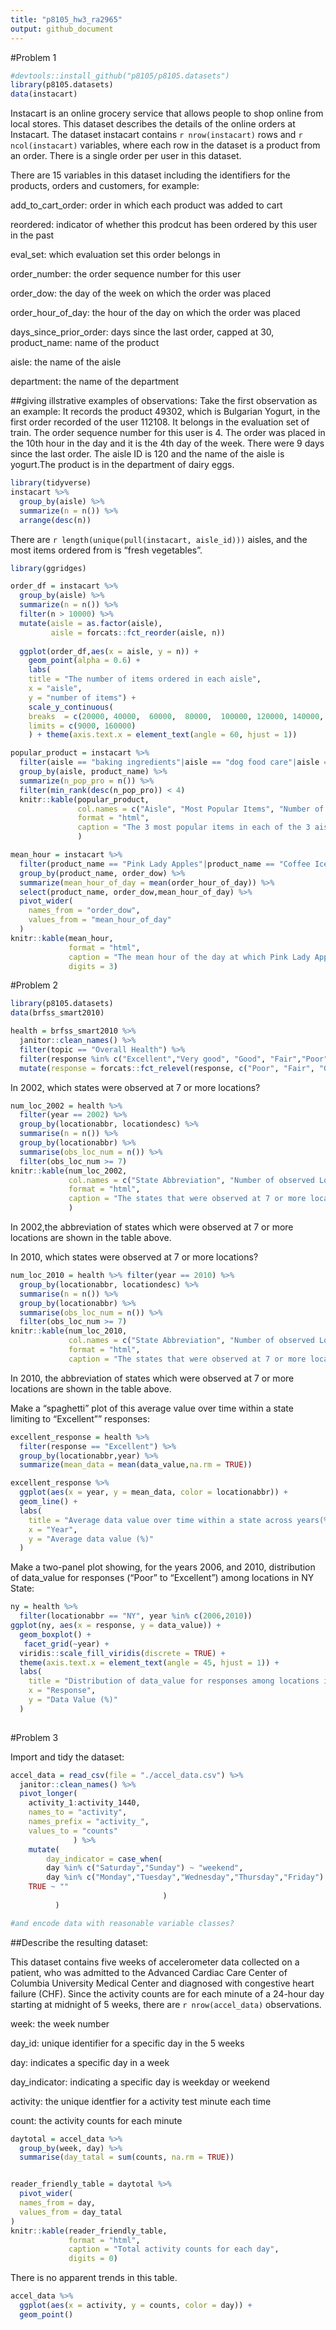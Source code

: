 ```yaml
---
title: "p8105_hw3_ra2965"
output: github_document
---
```

#Problem 1

```r
#devtools::install_github("p8105/p8105.datasets")
library(p8105.datasets)
data(instacart)
```
Instacart is an online grocery service that allows people to shop online from local stores. This dataset describes the details of the online orders at Instacart. The dataset instacart contains `r nrow(instacart)` rows and `r ncol(instacart)` variables, where each row in the dataset is a product from an order. There is a single order per user in this dataset.

There are 15 variables in this dataset including the identifiers for the products, orders and customers, for example:

add_to_cart_order: order in which each product was added to cart

reordered: indicator of whether this prodcut has been ordered by this user in the past

eval_set: which evaluation set this order belongs in

order_number: the order sequence number for this user

order_dow: the day of the week on which the order was placed

order_hour_of_day: the hour of the day on which the order was placed

days_since_prior_order: days since the last order, capped at 30, 
product_name: name of the product

aisle: the name of the aisle

department: the name of the department

##giving illstrative examples of observations:
Take the first observation as an example: It records the product 49302, which is Bulgarian Yogurt, in the first order recorded of the user 112108. It belongs in the evaluation set of train. The order sequence number for this user is 4. The order was placed in the 10th hour in the day and it is the 4th day of the week. There were 9 days since the last order. The aisle ID is 120 and the name of the aisle is yogurt.The product is in the department of dairy eggs.

```r
library(tidyverse)
instacart %>% 
  group_by(aisle) %>% 
  summarize(n = n()) %>% 
  arrange(desc(n))
```

There are `r length(unique(pull(instacart, aisle_id)))` aisles, and the most items ordered from is "fresh vegetables".

```r
library(ggridges)

order_df = instacart %>% 
  group_by(aisle) %>% 
  summarize(n = n()) %>% 
  filter(n > 10000) %>% 
  mutate(aisle = as.factor(aisle), 
         aisle = forcats::fct_reorder(aisle, n))
    
  ggplot(order_df,aes(x = aisle, y = n)) + 
    geom_point(alpha = 0.6) +
    labs(
    title = "The number of items ordered in each aisle",
    x = "aisle",
    y = "number of items") +
    scale_y_continuous(
    breaks  = c(20000, 40000,  60000,  80000,  100000, 120000, 140000, 160000), 
    limits = c(9000, 160000)
    ) + theme(axis.text.x = element_text(angle = 60, hjust = 1))

```



```r

popular_product = instacart %>% 
  filter(aisle == "baking ingredients"|aisle == "dog food care"|aisle == "packaged vegetables fruits") %>% 
  group_by(aisle, product_name) %>%
  summarize(n_pop_pro = n()) %>%
  filter(min_rank(desc(n_pop_pro)) < 4) 
  knitr::kable(popular_product,
               col.names = c("Aisle", "Most Popular Items", "Number of Product"),
               format = "html",
               caption = "The 3 most popular items in each of the 3 aisles"
               )


```
```r
mean_hour = instacart %>% 
  filter(product_name == "Pink Lady Apples"|product_name == "Coffee Ice Cream") %>% 
  group_by(product_name, order_dow) %>%
  summarize(mean_hour_of_day = mean(order_hour_of_day)) %>%
  select(product_name, order_dow,mean_hour_of_day) %>%
  pivot_wider(
    names_from = "order_dow",
    values_from = "mean_hour_of_day"
  )
knitr::kable(mean_hour, 
             format = "html",
             caption = "The mean hour of the day at which Pink Lady Apples and Coffee Ice Cream are ordered on each day of the week",
             digits = 3)

```

#Problem 2
```r
library(p8105.datasets)
data(brfss_smart2010) 

health = brfss_smart2010 %>%
  janitor::clean_names() %>%
  filter(topic == "Overall Health") %>%
  filter(response %in% c("Excellent","Very good", "Good", "Fair","Poor") ) %>%
  mutate(response = forcats::fct_relevel(response, c("Poor", "Fair", "Good","Very good","Excellent"))) 

```
In 2002, which states were observed at 7 or more locations? 
```r
num_loc_2002 = health %>% 
  filter(year == 2002) %>%
  group_by(locationabbr, locationdesc) %>% 
  summarise(n = n()) %>% 
  group_by(locationabbr) %>% 
  summarise(obs_loc_num = n()) %>%
  filter(obs_loc_num >= 7)
knitr::kable(num_loc_2002,
             col.names = c("State Abbreviation", "Number of observed Locations"),
             format = "html",
             caption = "The states that were observed at 7 or more locations in 2002"
             )
```
In 2002,the abbreviation of states which were observed at 7 or more locations are shown in the table above.

In 2010, which states were observed at 7 or more locations?
```r
num_loc_2010 = health %>% filter(year == 2010) %>%
  group_by(locationabbr, locationdesc) %>% 
  summarise(n = n()) %>% 
  group_by(locationabbr) %>% 
  summarise(obs_loc_num = n()) %>%
  filter(obs_loc_num >= 7) 
knitr::kable(num_loc_2010,
             col.names = c("State Abbreviation", "Number of observed Locations"),
             format = "html",
             caption = "The states that were observed at 7 or more locations in 2010")
```
In 2010, the abbreviation of states which were observed at 7 or more locations are shown in the table above.

Make a “spaghetti” plot of this average value over time within a state limiting to "Excellent"" responses:
```r
excellent_response = health %>% 
  filter(response == "Excellent") %>%
  group_by(locationabbr,year) %>%
  summarize(mean_data = mean(data_value,na.rm = TRUE)) 

excellent_response %>%
  ggplot(aes(x = year, y = mean_data, color = locationabbr)) + 
  geom_line() +
  labs(
    title = "Average data value over time within a state across years(%)",
    x = "Year",
    y = "Average data value (%)"
  ) 

```

Make a two-panel plot showing, for the years 2006, and 2010, distribution of data_value for responses (“Poor” to “Excellent”) among locations in NY State:
```r

ny = health %>% 
  filter(locationabbr == "NY", year %in% c(2006,2010)) 
ggplot(ny, aes(x = response, y = data_value)) + 
  geom_boxplot() +
   facet_grid(~year) + 
  viridis::scale_fill_viridis(discrete = TRUE) +
  theme(axis.text.x = element_text(angle = 45, hjust = 1)) +
  labs(
    title = "Distribution of data_value for responses among locations in NY State",
    x = "Response",
    y = "Data Value (%)"
  ) 
  
```

#Problem 3

Import and tidy the dataset:
```r
accel_data = read_csv(file = "./accel_data.csv") %>%
  janitor::clean_names() %>%
  pivot_longer(
    activity_1:activity_1440,
    names_to = "activity", 
    names_prefix = "activity_",
    values_to = "counts"
              ) %>%
    mutate(
        day_indicator = case_when(
        day %in% c("Saturday","Sunday") ~ "weekend",
        day %in% c("Monday","Tuesday","Wednesday","Thursday","Friday") ~ "weekday",
    TRUE ~ "" 
                                  )
          )

#and encode data with reasonable variable classes?

```
##Describe the resulting dataset:

This dataset contains five weeks of accelerometer data collected on a patient, who was admitted to the Advanced Cardiac Care Center of Columbia University Medical Center and diagnosed with congestive heart failure (CHF). Since the activity counts are for each minute of a 24-hour day starting at midnight of 5 weeks, there are `r nrow(accel_data)` observations.

week: the week number

day_id: unique identifier for a specific day in the 5 weeks

day: indicates a specific day in a week

day_indicator: indicating a specific day is weekday or weekend

activity: the unique identfier for a activity test minute each time

count: the activity counts for each minute


```r
daytotal = accel_data %>% 
  group_by(week, day) %>%
  summarise(day_tatal = sum(counts, na.rm = TRUE)) 


reader_friendly_table = daytotal %>% 
  pivot_wider(
  names_from = day,
  values_from = day_tatal
)
knitr::kable(reader_friendly_table, 
             format = "html",
             caption = "Total activity counts for each day",
             digits = 0)
```

There is no apparent trends in this table.

```r
accel_data %>% 
  ggplot(aes(x = activity, y = counts, color = day)) +
  geom_point() 
```

